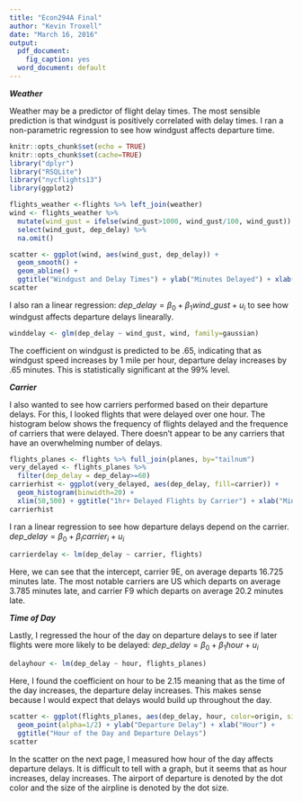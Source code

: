 ```yaml
---
title: "Econ294A Final"
author: "Kevin Troxell"
date: "March 16, 2016"
output:
  pdf_document:
    fig_caption: yes
  word_document: default
---
```

***Weather***

Weather may be a predictor of flight delay times. The most sensible prediction is that windgust is positively correlated with delay times. I ran a non-parametric regression to see how windgust affects departure time.

```r
knitr::opts_chunk$set(echo = TRUE)
knitr::opts_chunk$set(cache=TRUE)
library("dplyr")
library("RSQLite")
library("nycflights13")
library(ggplot2)
```


```r
flights_weather <-flights %>% left_join(weather)
wind <- flights_weather %>%
  mutate(wind_gust = ifelse(wind_gust>1000, wind_gust/100, wind_gust)) %>%
  select(wind_gust, dep_delay) %>%
  na.omit()
```

```r
scatter <- ggplot(wind, aes(wind_gust, dep_delay)) +
  geom_smooth() + 
  geom_abline() +
  ggtitle("Windgust and Delay Times") + ylab("Minutes Delayed") + xlab("Wind Gust")
scatter
```

I also ran a linear regression: $dep\_delay = \beta_{0} + \beta_{1}wind\_gust + u_{i}$ to see how windgust affects departure delays linearally. 

```r
winddelay <- glm(dep_delay ~ wind_gust, wind, family=gaussian)
```
The coefficient on windgust is predicted to be .65, indicating that as windgust speed increases by 1 mile per hour, departure delay increases by .65 minutes. This is statistically significant at the 99% level. 

***Carrier***

I also wanted to see how carriers performed based on their departure delays. For this, I looked flights that were delayed over one hour. The histogram below shows the frequency of flights delayed and the frequence of carriers that were delayed. There doesn't appear to be any carriers that have an overwhelming number of delays. 

```r
flights_planes <- flights %>% full_join(planes, by="tailnum")
very_delayed <- flights_planes %>%
  filter(dep_delay = dep_delay>=60) 
carrierhist <- ggplot(very_delayed, aes(dep_delay, fill=carrier)) +
  geom_histogram(binwidth=20) +
  xlim(50,500) + ggtitle("1hr+ Delayed Flights by Carrier") + xlab("Minutes Delayed")
carrierhist
```

I ran a linear regression to see how departure delays depend on the carrier. $dep\_delay = \beta_{0} + \beta_{i}carrier_{i} + u_{i}$
```r
carrierdelay <- lm(dep_delay ~ carrier, flights)
```
Here, we can see that the intercept, carrier 9E, on average departs 16.725 minutes late. The most notable carriers are US which departs on average 3.785 minutes late, and carrier F9 which departs on average 20.2 minutes late.  

***Time of Day***

Lastly, I regressed the hour of the day on departure delays to see if later flights were more likely to be delayed: $dep\_delay = \beta_{0} + \beta_{1}hour + u_{i}$

```r
delayhour <- lm(dep_delay ~ hour, flights_planes)
```
Here, I found the coefficient on hour to be 2.15 meaning that as the time of the day increases, the departure delay increases. This makes sense because I would expect that delays would build up throughout the day. 


```r
scatter <- ggplot(flights_planes, aes(dep_delay, hour, color=origin, size=seats)) +
  geom_point(alpha=1/2) + ylab("Departure Delay") + xlab("Hour") + 
  ggtitle("Hour of the Day and Departure Delays")
scatter
```


In the scatter on the next page, I measured how hour of the day affects departure delays. It is difficult to tell with a graph, but it seems that as hour increases, delay increases. The airport of departure is denoted by the dot color and the size of the airpline is denoted by the dot size. 

